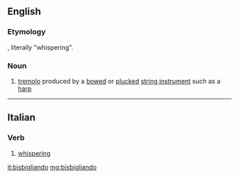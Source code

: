==English==

===Etymology===
{{etyl|it|en}}, literally "whispering".

===Noun===
{{en-noun|-}}

# {{lb|en|music}} [[tremolo]] produced by a [[bow]]ed or [[pluck]]ed [[string instrument]] such as a [[harp]]

----

==Italian==

===Verb===
{{head|it|gerund}}

# {{gerund of|bisbigliare|lang=it}} [[whispering]]

[[it:bisbigliando]]
[[mg:bisbigliando]]